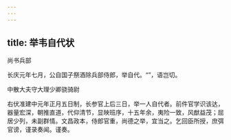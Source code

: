 ```yaml
---
---
---
```

title: 举韦自代状
---



尚书兵部





长庆元年七月，公自国子祭酒除兵部侍郎，举自代。“”，语岂切。

中散大夫守大理少卿骁骑尉

右伏准建中元年正月五日制，长参官上后三日，举一人自代者。前件官学识该达，器量宏深，朝推直道，代仰清节，显映班序，十五年余，夷险一致，风猷益茂；屈居少列，未副群情。文昌政本，侍郎官重，尚德之举，宜当之。乞回臣所授，庶弭官谤，谨录奏闻。谨奏。